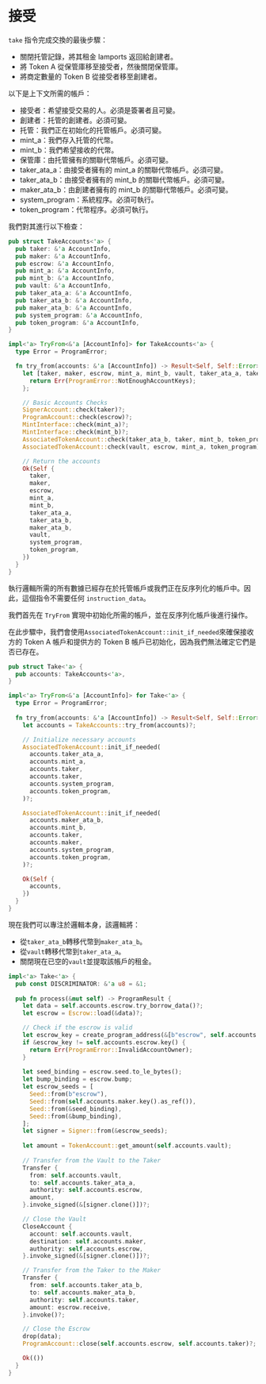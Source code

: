 # 接受

`take` 指令完成交換的最後步驟：
  - 關閉托管記錄，將其租金 lamports 返回給創建者。
  - 將 Token A 從保管庫移至接受者，然後關閉保管庫。
  - 將商定數量的 Token B 從接受者移至創建者。

<ArticleSection name="所需帳戶" id="required-accounts" level="h2" />

以下是上下文所需的帳戶：

- 接受者：希望接受交易的人。必須是簽署者且可變。
- 創建者：托管的創建者。必須可變。
- 托管：我們正在初始化的托管帳戶。必須可變。
- mint_a：我們存入托管的代幣。
- mint_b：我們希望接收的代幣。
- 保管庫：由托管擁有的關聯代幣帳戶。必須可變。
- taker_ata_a：由接受者擁有的 mint_a 的關聯代幣帳戶。必須可變。
- taker_ata_b：由接受者擁有的 mint_b 的關聯代幣帳戶。必須可變。
- maker_ata_b：由創建者擁有的 mint_b 的關聯代幣帳戶。必須可變。
- system_program：系統程序。必須可執行。
- token_program：代幣程序。必須可執行。

我們對其進行以下檢查：

```rust
pub struct TakeAccounts<'a> {
  pub taker: &'a AccountInfo,
  pub maker: &'a AccountInfo,
  pub escrow: &'a AccountInfo,
  pub mint_a: &'a AccountInfo,
  pub mint_b: &'a AccountInfo,
  pub vault: &'a AccountInfo,
  pub taker_ata_a: &'a AccountInfo,
  pub taker_ata_b: &'a AccountInfo,
  pub maker_ata_b: &'a AccountInfo,
  pub system_program: &'a AccountInfo,
  pub token_program: &'a AccountInfo,
}

impl<'a> TryFrom<&'a [AccountInfo]> for TakeAccounts<'a> {
  type Error = ProgramError;

  fn try_from(accounts: &'a [AccountInfo]) -> Result<Self, Self::Error> {
    let [taker, maker, escrow, mint_a, mint_b, vault, taker_ata_a, taker_ata_b, maker_ata_b, system_program, token_program, _] = accounts else {
      return Err(ProgramError::NotEnoughAccountKeys);
    };

    // Basic Accounts Checks
    SignerAccount::check(taker)?;
    ProgramAccount::check(escrow)?;
    MintInterface::check(mint_a)?;
    MintInterface::check(mint_b)?;
    AssociatedTokenAccount::check(taker_ata_b, taker, mint_b, token_program)?;
    AssociatedTokenAccount::check(vault, escrow, mint_a, token_program)?;

    // Return the accounts
    Ok(Self {
      taker,
      maker,
      escrow,
      mint_a,
      mint_b,
      taker_ata_a,
      taker_ata_b,
      maker_ata_b,
      vault,
      system_program,
      token_program,
    })
  }
}
```

<ArticleSection name="指令數據" id="instruction-data" level="h2" />

執行邏輯所需的所有數據已經存在於托管帳戶或我們正在反序列化的帳戶中。因此，這個指令不需要任何 `instruction_data`。

<ArticleSection name="指令邏輯" id="instruction-logic" level="h2" />

我們首先在 `TryFrom` 實現中初始化所需的帳戶，並在反序列化帳戶後進行操作。

在此步驟中，我們會使用`AssociatedTokenAccount::init_if_needed`來確保接收方的 Token A 帳戶和提供方的 Token B 帳戶已初始化，因為我們無法確定它們是否已存在。

```rust
pub struct Take<'a> {
  pub accounts: TakeAccounts<'a>,
}

impl<'a> TryFrom<&'a [AccountInfo]> for Take<'a> {
  type Error = ProgramError;
  
  fn try_from(accounts: &'a [AccountInfo]) -> Result<Self, Self::Error> {
    let accounts = TakeAccounts::try_from(accounts)?;

    // Initialize necessary accounts
    AssociatedTokenAccount::init_if_needed(
      accounts.taker_ata_a,
      accounts.mint_a,
      accounts.taker,
      accounts.taker,
      accounts.system_program,
      accounts.token_program,
    )?;

    AssociatedTokenAccount::init_if_needed(
      accounts.maker_ata_b,
      accounts.mint_b,
      accounts.taker,
      accounts.maker,
      accounts.system_program,
      accounts.token_program,
    )?;

    Ok(Self {
      accounts,
    })
  }
}
```

現在我們可以專注於邏輯本身，該邏輯將：
- 從`taker_ata_b`轉移代幣到`maker_ata_b`。
- 從`vault`轉移代幣到`taker_ata_a`。
- 關閉現在已空的`vault`並提取該帳戶的租金。

```rust
impl<'a> Take<'a> {
  pub const DISCRIMINATOR: &'a u8 = &1;
  
  pub fn process(&mut self) -> ProgramResult {
    let data = self.accounts.escrow.try_borrow_data()?;
    let escrow = Escrow::load(&data)?;

    // Check if the escrow is valid
    let escrow_key = create_program_address(&[b"escrow", self.accounts.maker.key(), &escrow.seed.to_le_bytes(), &escrow.bump], &crate::ID)?;
    if &escrow_key != self.accounts.escrow.key() {
      return Err(ProgramError::InvalidAccountOwner);
    }
    
    let seed_binding = escrow.seed.to_le_bytes();
    let bump_binding = escrow.bump;
    let escrow_seeds = [
      Seed::from(b"escrow"),
      Seed::from(self.accounts.maker.key().as_ref()),
      Seed::from(&seed_binding),
      Seed::from(&bump_binding),
    ];
    let signer = Signer::from(&escrow_seeds);
    
    let amount = TokenAccount::get_amount(self.accounts.vault);
    
    // Transfer from the Vault to the Taker
    Transfer {
      from: self.accounts.vault,
      to: self.accounts.taker_ata_a,
      authority: self.accounts.escrow,
      amount,
    }.invoke_signed(&[signer.clone()])?;

    // Close the Vault
    CloseAccount {
      account: self.accounts.vault,
      destination: self.accounts.maker,
      authority: self.accounts.escrow,
    }.invoke_signed(&[signer.clone()])?;

    // Transfer from the Taker to the Maker
    Transfer {
      from: self.accounts.taker_ata_b,
      to: self.accounts.maker_ata_b,
      authority: self.accounts.taker,
      amount: escrow.receive,
    }.invoke()?;

    // Close the Escrow
    drop(data);
    ProgramAccount::close(self.accounts.escrow, self.accounts.taker)?;

    Ok(())
  }
}
```
